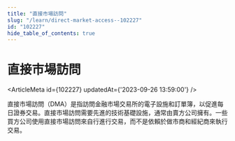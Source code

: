 ```yaml
---
title: "直接市場訪問"
slug: "/learn/direct-market-access--102227"
id: "102227"
hide_table_of_contents: true
---
```



# 直接市場訪問

<ArticleMeta id={102227} updatedAt={'2023-09-26 13:59:00'} />
<div className='border-solid border-b border-t-0 my-4 border-[var(--ifm-color-gray-300)]' />

直接市場訪問（DMA）是指訪問金融市場交易所的電子設施和訂單簿，以促進每日證券交易。直接市場訪問需要先進的技術基礎設施，通常由賣方公司擁有。一些買方公司使用直接市場訪問來自行進行交易，而不是依賴於做市商和經紀商來執行交易。

